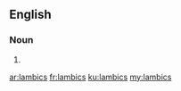 ==English==

===Noun===
{{head|en|noun plural form}}

# {{plural of|lambic|lang=en}}

[[ar:lambics]]
[[fr:lambics]]
[[ku:lambics]]
[[my:lambics]]